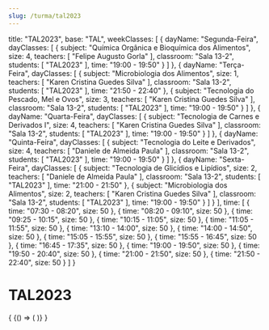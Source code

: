 ```yaml
---
slug: /turma/tal2023
---
```

  title: "TAL2023",
  base: "TAL",
  weekClasses: [
    {
      dayName: "Segunda-Feira",
      dayClasses: [
        {
          subject: "Química Orgânica e Bioquímica dos Alimentos",
          size: 4,
          teachers: [
            "Felipe Augusto Gorla"
          ],
          classroom: "Sala 13-2",
          students: [
            "TAL2023"
          ],
          time: "19:00 - 19:50"
        }
      ]
    },
    {
      dayName: "Terça-Feira",
      dayClasses: [
        {
          subject: "Microbiologia dos Alimentos",
          size: 1,
          teachers: [
            "Karen Cristina Guedes Silva"
          ],
          classroom: "Sala 13-2",
          students: [
            "TAL2023"
          ],
          time: "21:50 - 22:40"
        },
        {
          subject: "Tecnologia do Pescado, Mel e Ovos",
          size: 3,
          teachers: [
            "Karen Cristina Guedes Silva"
          ],
          classroom: "Sala 13-2",
          students: [
            "TAL2023"
          ],
          time: "19:00 - 19:50"
        }
      ]
    },
    {
      dayName: "Quarta-Feira",
      dayClasses: [
        {
          subject: "Tecnologia de Carnes e Derivados I",
          size: 4,
          teachers: [
            "Karen Cristina Guedes Silva"
          ],
          classroom: "Sala 13-2",
          students: [
            "TAL2023"
          ],
          time: "19:00 - 19:50"
        }
      ]
    },
    {
      dayName: "Quinta-Feira",
      dayClasses: [
        {
          subject: "Tecnologia do Leite e Derivados",
          size: 4,
          teachers: [
            "Daniele de Almeida Paula"
          ],
          classroom: "Sala 13-2",
          students: [
            "TAL2023"
          ],
          time: "19:00 - 19:50"
        }
      ]
    },
    {
      dayName: "Sexta-Feira",
      dayClasses: [
        {
          subject: "Tecnologia de Glicídios e Lipídios",
          size: 2,
          teachers: [
            "Daniele de Almeida Paula"
          ],
          classroom: "Sala 13-2",
          students: [
            "TAL2023"
          ],
          time: "21:00 - 21:50"
        },
        {
          subject: "Microbiologia dos Alimentos",
          size: 2,
          teachers: [
            "Karen Cristina Guedes Silva"
          ],
          classroom: "Sala 13-2",
          students: [
            "TAL2023"
          ],
          time: "19:00 - 19:50"
        }
      ]
    }
  ],
  time: [
    {
      time: "07:30 - 08:20",
      size: 50
    },
    {
      time: "08:20 - 09:10",
      size: 50
    },
    {
      time: "09:25 - 10:15",
      size: 50
    },
    {
      time: "10:15 - 11:05",
      size: 50
    },
    {
      time: "11:05 - 11:55",
      size: 50
    },
    {
      time: "13:10 - 14:00",
      size: 50
    },
    {
      time: "14:00 - 14:50",
      size: 50
    },
    {
      time: "15:05 - 15:55",
      size: 50
    },
    {
      time: "15:55 - 16:45",
      size: 50
    },
    {
      time: "16:45 - 17:35",
      size: 50
    },
    {
      time: "19:00 - 19:50",
      size: 50
    },
    {
      time: "19:50 - 20:40",
      size: 50
    },
    {
      time: "21:00 - 21:50",
      size: 50
    },
    {
      time: "21:50 - 22:40",
      size: 50
    }
  ]
}

# TAL2023

<div>
  {
    <BrowserOnly>
      {() => (
        <Grid
          title={data.title}
          weekClasses={data.weekClasses}
          time={data.time}
        />
      )}
    </BrowserOnly>
  }
</div>
